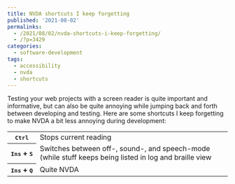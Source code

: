 ```yaml
---
title: NVDA shortcuts I keep forgetting
published: '2021-08-02'
permalinks:
  - /2021/08/02/nvda-shortcuts-i-keep-forgetting/
  - /?p=3429
categories:
  - software-development
tags:
  - accessibility
  - nvda
  - shortcuts
---
```


Testing your web projects with a screen reader is quite important and informative, but can also be quite annoying while jumping back and forth between developing and testing. Here are some shortcuts I keep forgetting to make NVDA a bit less annoying during development:

<table>
  <tr>
    <th scope="row">
      <kbd>Ctrl</kbd>
    </th>
    <td>Stops current reading</td>
  </tr>
  <tr>
    <th scope="row">
      <kbd>Ins</kbd> + <kbd>S</kbd>
    </th>
    <td>
      Switches between off-, sound-, and speech-mode (while stuff keeps being
      listed in log and braille view
    </td>
  </tr>
  <tr>
    <th scope="row">
      <kbd>Ins</kbd> + <kbd>Q</kbd>
    </th>
    <td>Quite NVDA</td>
  </tr>
</table>
